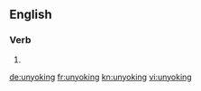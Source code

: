 
==English==

===Verb===
{{head|en}}

# {{present participle of|unyoke|lang=en}}

[[de:unyoking]]
[[fr:unyoking]]
[[kn:unyoking]]
[[vi:unyoking]]